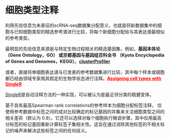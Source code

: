 # 细胞类型注释

利用先验信息为未表征的scRNA-seq数据集分配意义，也就是将新数据集中的细胞与已知细胞类型的精选参考谱进行比较，将每个新细胞分配给与其表达谱最相似的参考类型。

最明显的先验信息来源是与特定生物过程相关的精选基因集，例如，**基因本体论 （Gene Ontology，GO） 或京都基因与基因组百科全书 （Kyoto Encyclopedia of Genes and Genomes，KEGG）**。[**clusterProfiler**](https://yulab-smu.top/biomedical-knowledge-mining-book/)

或者，直接将单细胞表达谱与已发表的参考数据集进行比较，其中每个样本或细胞都已经由领域专家用其假定的生物学状态进行注释。[**Assigning cell types with SingleR**](https://bioconductor.org/books/release/SingleRBook/){style="color:red"}

[SingleR](https://bioconductor.org/packages/3.18/bioc/html/SingleR.html)是自动注释方法的一种实现，可以被认为是最近邻分类的稳健变体。

基于具有最高Spearman rank correlations的参考样本为细胞分配标签注释， 仅使用参考数据中标签之间的成对比较确定的标记基因的并集来关注细胞类型之间的相关差异（默认为 0.8）。它还可以选择对每个细胞执行微调步骤，其中仅用最高分标签的标记基因重新计算标签子集相关性。这旨在通过消除其他标签的不相关标记的噪声来解决这些标签之间的任何歧义。
